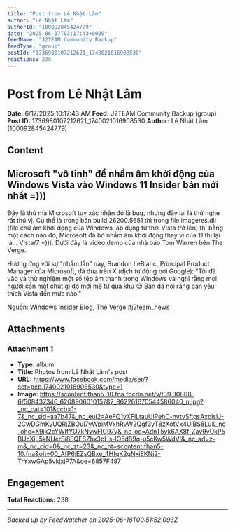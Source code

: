 ```yaml
---
title: "Post from Lê Nhật Lâm"
author: "Lê Nhật Lâm"
authorId: "100092845424779"
date: "2025-06-17T03:17:43+0000"
feedName: "J2TEAM Community Backup"
feedType: "group"
postId: "1736980107212621_1740021016908530"
reactions: 238
---
```


# Post from Lê Nhật Lâm

**Date:** 6/17/2025 10:17:43 AM
**Feed:** J2TEAM Community Backup (group)
**Post ID:** 1736980107212621_1740021016908530
**Author:** Lê Nhật Lâm (100092845424779)

## Content

## Microsoft "vô tình" để nhầm âm khởi động của Windows Vista vào Windows 11 Insider bản mới nhất =)))

Đây là thứ mà Microsoft tuy xác nhận đó là bug, nhưng đây lại là thứ nghe rất thú vị. Cụ thể là trong bản build 26200.5651 thì trong file imageres.dll (file chứ âm khởi động của Windows, áp dụng từ thời Vista trở lên) thì bằng một cách nào đó, Microsoft đã bỏ nhầm âm khởi động thay vì của 11 thì lại là... Vista/7 =))). Dưới đây là video demo của nhà báo Tom Warren bên The Verge.

Hưởng ứng với sự "nhầm lẫn" này, Brandon LeBlanc, Principal Product Manager của Microsoft, đã đùa trên X (dịch tự động bởi Google):
"Tôi đã vào và thử nghiệm một số tệp âm thanh trong Windows và nghĩ rằng mọi người cần một chút gì đó mới mẻ từ quá khứ 😉 Bạn đã nói rằng bạn yêu thích Vista đến mức nào."

Nguồn: Windows Insider Blog, The Verge 
#j2team_news

## Attachments

### Attachment 1
- **Type:** album
- **Title:** Photos from Lê Nhật Lâm's post
- **URL:** https://www.facebook.com/media/set/?set=pcb.1740021016908530&type=1
- **Image:** https://scontent.fhan5-10.fna.fbcdn.net/v/t39.30808-6/508437346_620890601015782_862261670544586040_n.jpg?_nc_cat=101&ccb=1-7&_nc_sid=aa7b47&_nc_eui2=AeFQ1yXFlLtauUlPehC-nvtvSftgsAxpislJ-2CwDGmKyUQRjZBOul7yWpiMVxhRvW2Qgf3yT8zXotVx4UiBS8Lu&_nc_ohc=X9jk2cYWIfYQ7kNvwFIC97y&_nc_oc=AdnT5yk6AX8f_Zav9vUkP5BUcXju5kNUerSi8EQESZhx3pHs-lO5d89q-u5cKw5WdVI&_nc_ad=z-m&_nc_cid=0&_nc_zt=23&_nc_ht=scontent.fhan5-10.fna&oh=00_AfP6jEZsQBxe_4HfqK2gNxjEKNj2-TrYxwGAp5vkjxjP7A&oe=6857F497

## Engagement

**Total Reactions:** 238

---
*Backed up by FeedWatcher on 2025-06-18T00:51:52.093Z*
